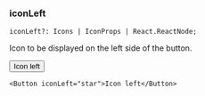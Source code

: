 
### iconLeft

```
iconLeft?: Icons | IconProps | React.ReactNode;
```

Icon to be displayed on the left side of the button.

<Button iconLeft="star">Icon left</Button>

```tsx
<Button iconLeft="star">Icon left</Button>
```

